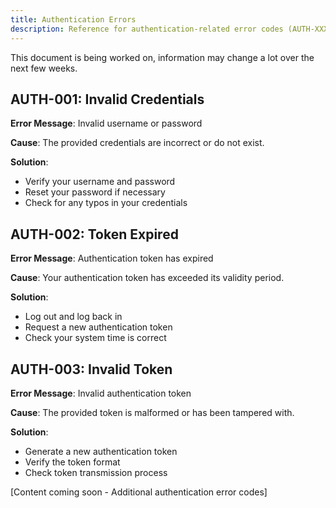 ```yaml
---
title: Authentication Errors
description: Reference for authentication-related error codes (AUTH-XXX)
---
```



<Callout type="warn" title="Document Status">
  This document is being worked on, information may change a lot over the next few weeks.
</Callout>

## AUTH-001: Invalid Credentials

**Error Message**: Invalid username or password

**Cause**: The provided credentials are incorrect or do not exist.

**Solution**: 
- Verify your username and password
- Reset your password if necessary
- Check for any typos in your credentials

## AUTH-002: Token Expired

**Error Message**: Authentication token has expired

**Cause**: Your authentication token has exceeded its validity period.

**Solution**: 
- Log out and log back in
- Request a new authentication token
- Check your system time is correct

## AUTH-003: Invalid Token

**Error Message**: Invalid authentication token

**Cause**: The provided token is malformed or has been tampered with.

**Solution**: 
- Generate a new authentication token
- Verify the token format
- Check token transmission process

[Content coming soon - Additional authentication error codes]    